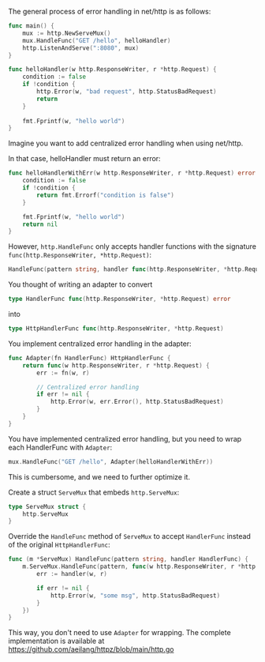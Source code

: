The general process of error handling in net/http is as follows:

```go {8-12}
func main() {
	mux := http.NewServeMux()
	mux.HandleFunc("GET /hello", helloHandler)
	http.ListenAndServe(":8080", mux)
}

func helloHandler(w http.ResponseWriter, r *http.Request) {
	condition := false
	if !condition {
		http.Error(w, "bad request", http.StatusBadRequest)
		return
	}
	
	fmt.Fprintf(w, "hello world")
}
```

Imagine you want to add centralized error handling when using net/http.

In that case, helloHandler must return an error:

```go {1}
func helloHandlerWithErr(w http.ResponseWriter, r *http.Request) error {
	condition := false
	if !condition {
		return fmt.Errorf("condition is false")
	}

	fmt.Fprintf(w, "hello world")
	return nil
}
```

However, `http.HandleFunc` only accepts handler functions with the signature `func(http.ResponseWriter, *http.Request)`:

```go
HandleFunc(pattern string, handler func(http.ResponseWriter, *http.Request))
```

You thought of writing an adapter to convert

```go
type HandlerFunc func(http.ResponseWriter, *http.Request) error
```

into

```go
type HttpHandlerFunc func(http.ResponseWriter, *http.Request)
```

You implement centralized error handling in the adapter:

```go
func Adapter(fn HandlerFunc) HttpHandlerFunc {
	return func(w http.ResponseWriter, r *http.Request) {
		err := fn(w, r)

		// Centralized error handling
		if err != nil {
			http.Error(w, err.Error(), http.StatusBadRequest)
		}
	}
}
```

You have implemented centralized error handling, but you need to wrap each HandlerFunc with `Adapter`:

```go
mux.HandleFunc("GET /hello", Adapter(helloHandlerWithErr))
```

This is cumbersome, and we need to further optimize it.

Create a struct `ServeMux` that embeds `http.ServeMux`:

```go
type ServeMux struct {
	http.ServeMux
}
```

Override the `HandleFunc` method of `ServeMux` to accept `HandlerFunc` instead of the original `HttpHandlerFunc`:

```go
func (m *ServeMux) HandleFunc(pattern string, handler HandlerFunc) {
	m.ServeMux.HandleFunc(pattern, func(w http.ResponseWriter, r *http.Request) {
		err := handler(w, r)

		if err != nil {
			http.Error(w, "some msg", http.StatusBadRequest)
		}
	})
}
```

This way, you don't need to use `Adapter` for wrapping. The complete implementation is available at
<span className="text-sky-300">https://github.com/aeilang/httpz/blob/main/http.go</span>

